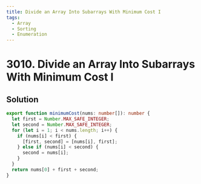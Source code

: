 ```yaml
---
title: Divide an Array Into Subarrays With Minimum Cost I
tags:
  - Array
  - Sorting
  - Enumeration
---
```


# 3010. Divide an Array Into Subarrays With Minimum Cost I

<Badges>
  <LevelBadge level="easy" />
  <TopicBadge name="Array" slug="array" />
  <TopicBadge name="Sorting" slug="sorting" />
  <TopicBadge name="Enumeration" slug="enumeration" />
</Badges>

## Solution

```typescript filename="solution.ts" copy
export function minimumCost(nums: number[]): number {
  let first = Number.MAX_SAFE_INTEGER;
  let second = Number.MAX_SAFE_INTEGER;
  for (let i = 1; i < nums.length; i++) {
    if (nums[i] < first) {
      [first, second] = [nums[i], first];
    } else if (nums[i] < second) {
      second = nums[i];
    }
  }
  return nums[0] + first + second;
}
```

<ProblemLink
  codingSite="leetcode"
  href="https://leetcode.com/problems/divide-an-array-into-subarrays-with-minimum-cost-i"
  title="Divide an Array Into Subarrays With Minimum Cost I"
/>
